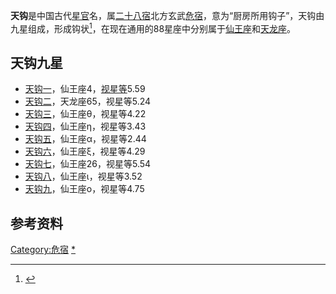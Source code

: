 '''天钩'''是中国古代[[星官|星官]]名，属[[二十八宿|二十八宿]]北方玄武[[危宿|危宿]]，意为“厨房所用钩子”，天钩由九星组成，形成钩状<ref>{{Cite web |url=http://aeea.nmns.edu.tw/2006/0606/ap060613.html |title=天廚、天鈎 |accessdate=2011-02-10 |archive-date=2011-05-22 |archive-url=https://web.archive.org/web/20110522122148/http://aeea.nmns.edu.tw/2006/0606/ap060613.html |dead-url=no }}</ref>，在现在通用的88星座中分别属于[[仙王座|仙王座]]和[[天龙座|天龙座]]。

==天钩九星==
* [[天钩一|天钩一]]，仙王座4，[[视星等|视星等]]5.59
* [[天钩二|天钩二]]，天龙座65，视星等5.24
* [[天钩三|天钩三]]，仙王座θ，视星等4.22 
* [[天钩四|天钩四]]，仙王座η，视星等3.43
* [[天钩五|天钩五]]，仙王座α，视星等2.44
* [[天钩六|天钩六]]，仙王座ξ，视星等4.29
* [[天钩七|天钩七]]，仙王座26，视星等5.54
* [[天钩八|天钩八]]，仙王座ι，视星等3.52
* [[天钩九|天钩九]]，仙王座ο，视星等4.75

==参考资料==
{{reflist}}
{{中国古代星官-北方}}
[[Category:危宿|Category:危宿]]
[[Category:天钩_(星官)|*]]